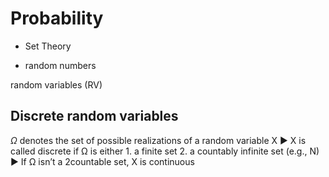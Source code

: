 # Probability

-   Set Theory

-   random numbers

random variables (RV)

## Discrete random variables

$\Omega$ denotes the set of possible realizations of a random variable X ▶ X is called discrete if Ω is either 1. a finite set 2. a countably infinite set (e.g., N) ▶ If Ω isn't a 2countable set, X is continuous
